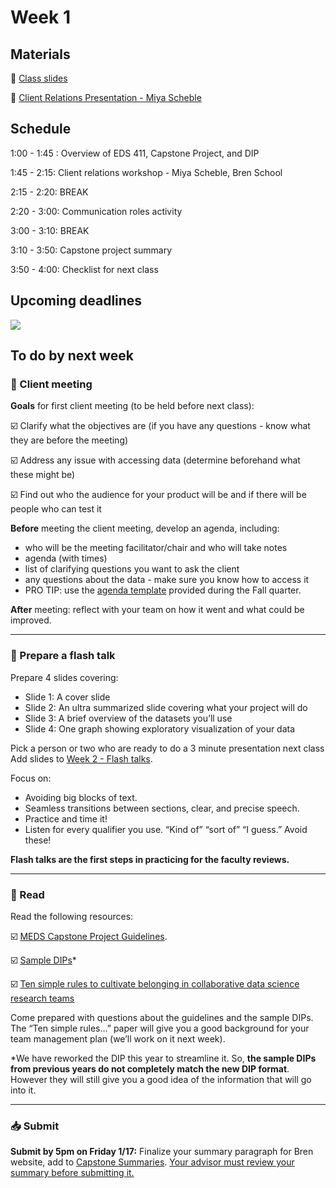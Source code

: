 # Week 1

## Materials

📕 [Class slides](https://docs.google.com/presentation/d/1zCizrurJE1kqmOfhHGqAjvBfzIskGtmhoK7LTiLR1I4/edit?usp=share_link)

📘 [Client Relations Presentation - Miya Scheble](https://docs.google.com/presentation/d/12p1xqVYr9p0brCnrxiXHFBhsR-vz7BcacWa0HfIA9Xw/edit?usp=sharing)

## Schedule

1:00 - 1:45 : Overview of EDS 411, Capstone Project, and DIP

1:45 - 2:15: Client relations workshop - Miya Scheble, Bren School

2:15 - 2:20: BREAK

2:20 - 3:00: Communication roles activity

3:00 - 3:10: BREAK

3:10 - 3:50: Capstone project summary

3:50 - 4:00: Checklist for next class

## Upcoming deadlines

![](/411a_winter/images/411a_2025_deadlines1.png)


## To do by next week

### 🤝 Client meeting

**Goals** for first client meeting (to be held before next class):

☑️ Clarify what the objectives are (if you have any questions - know what they are before the meeting)

☑️ Address any issue with accessing data (determine beforehand what these might be)

☑️ Find out who the audience for your product will be and if there will be people who can test it

**Before** meeting the client meeting, develop an agenda, including:

- who will be the meeting facilitator/chair and who will take notes
- agenda (with times)
- list of clarifying questions you want to ask the client
- any questions about the data - make sure you know how to access it
- PRO TIP: use the [agenda template](https://docs.google.com/document/d/1Y9PcCfJrf8KJVcRqKVjkxQHzrDSoJx8VrmpnlpUc8Kk/edit?usp=sharing) provided during the Fall quarter.


**After** meeting: reflect with your team on how it went and what could be improved. 

***
### 💬 Prepare a flash talk


Prepare 4 slides covering:

- Slide 1: A cover slide  
- Slide 2: An ultra summarized slide covering what your project will do
- Slide 3: A brief overview of the datasets you’ll use
- Slide 4:  One graph showing exploratory visualization of your data

Pick a person or two who are ready to do a 3 minute presentation next class
Add slides to [Week 2 - Flash talks](https://drive.google.com/drive/folders/19YewWLJGEzCe8MM-NwbxhLlVyfyeq6SE?usp=share_link).

Focus on: 

- Avoiding big blocks of text.
- Seamless transitions between sections, clear, and precise speech.
- Practice and time it! 
- Listen for every qualifier you use. “Kind of” “sort of” “I guess.” Avoid these!

**Flash talks are the first steps in practicing for the faculty reviews.**

***

### 📄 Read

Read the following resources:

☑️ [MEDS Capstone Project Guidelines](https://drive.google.com/file/d/1qftu6sNqHeiv0p5K2xhfV8rfdc14oOk_/view?usp=share_link). 

☑️ [Sample DIPs](https://drive.google.com/drive/folders/1Wi1izA-w2jLl3RRhSPEC334XcFLuY653?usp=share_link)*

☑️ [Ten simple rules to cultivate belonging in collaborative data science research teams](https://journals.plos.org/ploscompbiol/article?id=10.1371/journal.pcbi.1010567)

Come prepared with questions about the guidelines and the sample DIPs.
The “Ten simple rules…” paper will give you a good background for your team management plan (we’ll work on it next week). 

*We have reworked the DIP this year to streamline it. So, **the sample DIPs from previous years do not completely match the new DIP format**. However they will still give you a good idea of the information that will go into it.


***

### 📥 Submit


**Submit by 5pm on Friday 1/17:**
Finalize your summary paragraph for Bren website, add to [Capstone Summaries](https://docs.google.com/document/d/1OhL7BuIQbqAEb7W5m5feDl0bdvsBNWT-ZKTrCuSig8A/edit?usp=share_link). <u> Your advisor must review your summary before submitting it. </u>
